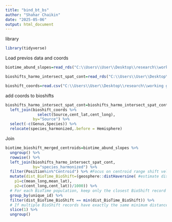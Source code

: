 ```yaml
---
title: "bind_bt_bs"
author: "Shahar Chaikin"
date: "2025-05-06"
output: html_document
---
```


library
```r
library(tidyverse)
```

Load previos data and coords
```r
biotime_abund_slopes=read_rds("C:\\Users\\User\\Desktop\\research\\working groups\\iDiv_2024_25_sRED\\R\\sRED_demog_range_shifts\\stage_4_estimate_biotime_slopes/biotime_slopes.rds")

bioshifts_harmo_intersect_spat_cont=read_rds("C:\\Users\\User\\Desktop\\research\\working groups\\iDiv_2024_25_sRED\\R\\sRED_demog_range_shifts\\stage_2_intersect_data/bioshifts_harmo_intersect_spat_cont.rds")

bioshift_coords=read.csv("C:\\Users\\User\\Desktop\\research\\working groups\\iDiv_2024_25_sRED\\R\\sRED_demog_range_shifts\\stage_3_extract_bioshift_coords/layer_extents.csv")
```

add coords to bioshifts
```r
bioshifts_harmo_intersect_spat_cont=bioshifts_harmo_intersect_spat_cont %>% 
  left_join(bioshift_coords %>% 
              select(Source,cent_lat,cent_long),
            by="Source") %>% 
  select(-c(Genus,Species)) %>% 
  relocate(species_harmonized,.before = Hemisphere)
```

Join
```r
biotime_bioshift_merged_centroids=biotime_abund_slopes %>% 
  ungroup() %>% 
  rowwise() %>% 
  left_join(bioshifts_harmo_intersect_spat_cont,
            by="species_harmonized") %>% 
  filter(Position%in%"Centroid") %>% #Focus on centroid range shift velocities
  mutate(dist_BioTime_BioShift=(geosphere::distHaversine( #estimate distances in km
    p1=c(mean_long,mean_lat),
    p2=c(cent_long,cent_lat))/1000)) %>% 
  # For each BioTime population, keep only the closest BioShift record
  group_by(unique_id) %>% 
  filter(dist_BioTime_BioShift == min(dist_BioTime_BioShift)) %>% 
  # If multiple BioShift records have exactly the same minimum distance, keep just one
  slice(1) %>% 
  ungroup()
```


